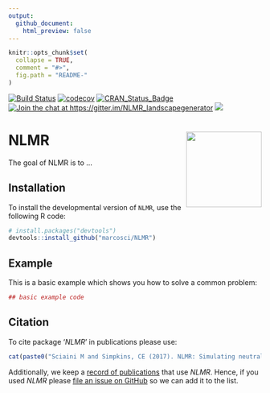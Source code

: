 ```yaml
---
output:
  github_document:
    html_preview: false
---
```



<!-- README.md is generated from README.Rmd. Please edit that file -->

```r
knitr::opts_chunk$set(
  collapse = TRUE,
  comment = "#>",
  fig.path = "README-"
)
```

[![Build Status](https://travis-ci.com/marcosci/NLMR.svg?token=jEyKPuKzrFUKtpg4pK2t&branch=master)](https://travis-ci.com/marcosci/NLMR)
[![codecov](https://codecov.io/gh/marcosci/NLMR/branch/master/graph/badge.svg?token=MKCm2fVrDa)](https://codecov.io/gh/marcosci/NLMR)
[![CRAN\_Status\_Badge](http://www.r-pkg.org/badges/version/eNLMR)](https://cran.r-project.org/package=eNLMR) 
[![Join the chat at  https://gitter.im/NLMR_landscapegenerator](https://badges.gitter.im/Join%20Chat.svg)](https://gitter.im/NLMR_landscapegenerator) 
[![](http://cranlogs.r-pkg.org/badges/ggplot2)](http://cran.rstudio.com/web/packages/ggplot2/index.html)

# NLMR <img src="vignettes/logo.png" align="right"  height="150" />

The goal of NLMR is to ...

## Installation

To install the developmental version of ``NLMR``, use the following R code:

```r
# install.packages("devtools")
devtools::install_github("marcosci/NLMR")
```

## Example

This is a basic example which shows you how to solve a common problem:

```r
## basic example code
```

## Citation

To cite package '_NLMR_' in publications please use:

```r
cat(paste0("Sciaini M and Simpkins, CE (2017). NLMR: Simulating neutral landscape models with R. R package version ",packageDescription("NLMR")$Version,". https://github.com/marcosci/NLMR.\n"))
```

Additionally, we keep a [record of publications](https://marcosci.github.io/NLMR/iarticles/publication_record.html) that use _NLMR_.
Hence, if you used _NLMR_ please [file an issue on GitHub](https://marcosci.github.io/NLMR/issues/new) so we can add it to the list.


